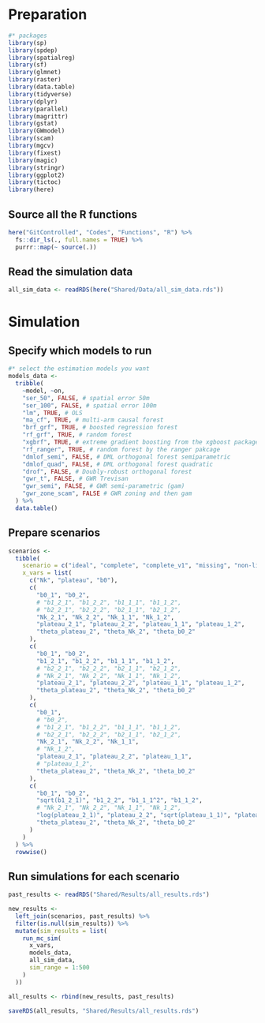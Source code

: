 # Preparation

```{r }
#* packages
library(sp)
library(spdep)
library(spatialreg)
library(sf)
library(glmnet)
library(raster)
library(data.table)
library(tidyverse)
library(dplyr)
library(parallel)
library(magrittr)
library(gstat)
library(GWmodel)
library(scam)
library(mgcv)
library(fixest)
library(magic)
library(stringr)
library(ggplot2)
library(tictoc)
library(here)
```

## Source all the R functions
```{r }
here("GitControlled", "Codes", "Functions", "R") %>%
  fs::dir_ls(., full.names = TRUE) %>%
  purrr::map(~ source(.))
```

## Read the simulation data

```{r }
all_sim_data <- readRDS(here("Shared/Data/all_sim_data.rds"))
```

# Simulation

## Specify which models to run

```{r }
#* select the estimation models you want
models_data <-
  tribble(
    ~model, ~on,
    "ser_50", FALSE, # spatial error 50m
    "ser_100", FALSE, # spatial error 100m
    "lm", TRUE, # OLS
    "ma_cf", TRUE, # multi-arm causal forest
    "brf_grf", TRUE, # boosted regression forest
    "rf_grf", TRUE, # random forest
    "xgbrf", TRUE, # extreme gradient boosting from the xgboost package
    "rf_ranger", TRUE, # random forest by the ranger pakcage
    "dmlof_semi", FALSE, # DML orthogonal forest semiparametric
    "dmlof_quad", FALSE, # DML orthogonal forest quadratic
    "drof", FALSE, # Doubly-robust orthogonal forest
    "gwr_t", FALSE, # GWR Trevisan
    "gwr_semi", FALSE, # GWR semi-parametric (gam)
    "gwr_zone_scam", FALSE # GWR zoning and then gam
  ) %>%
  data.table()
```

## Prepare scenarios

```{r }
scenarios <-
  tibble(
    scenario = c("ideal", "complete", "complete_v1", "missing", "non-linear"),
    x_vars = list(
      c("Nk", "plateau", "b0"),
      c(
        "b0_1", "b0_2",
        # "b1_2_1", "b1_2_2", "b1_1_1", "b1_1_2",
        # "b2_2_1", "b2_2_2", "b2_1_1", "b2_1_2",
        "Nk_2_1", "Nk_2_2", "Nk_1_1", "Nk_1_2",
        "plateau_2_1", "plateau_2_2", "plateau_1_1", "plateau_1_2",
        "theta_plateau_2", "theta_Nk_2", "theta_b0_2"
      ),
      c(
        "b0_1", "b0_2",
        "b1_2_1", "b1_2_2", "b1_1_1", "b1_1_2",
        # "b2_2_1", "b2_2_2", "b2_1_1", "b2_1_2",
        # "Nk_2_1", "Nk_2_2", "Nk_1_1", "Nk_1_2",
        "plateau_2_1", "plateau_2_2", "plateau_1_1", "plateau_1_2",
        "theta_plateau_2", "theta_Nk_2", "theta_b0_2"
      ),
      c(
        "b0_1",
        # "b0_2",
        # "b1_2_1", "b1_2_2", "b1_1_1", "b1_1_2",
        # "b2_2_1", "b2_2_2", "b2_1_1", "b2_1_2",
        "Nk_2_1", "Nk_2_2", "Nk_1_1",
        # "Nk_1_2",
        "plateau_2_1", "plateau_2_2", "plateau_1_1",
        # "plateau_1_2",
        "theta_plateau_2", "theta_Nk_2", "theta_b0_2"
      ),
      c(
        "b0_1", "b0_2",
        "sqrt(b1_2_1)", "b1_2_2", "b1_1_1^2", "b1_1_2",
        # "Nk_2_1", "Nk_2_2", "Nk_1_1", "Nk_1_2",
        "log(plateau_2_1)", "plateau_2_2", "sqrt(plateau_1_1)", "plateau_1_2",
        "theta_plateau_2", "theta_Nk_2", "theta_b0_2"
      )
    )
  ) %>%
  rowwise()
```

## Run simulations for each scenario

```{r }
past_results <- readRDS("Shared/Results/all_results.rds")

new_results <-
  left_join(scenarios, past_results) %>%
  filter(is.null(sim_results)) %>%
  mutate(sim_results = list(
    run_mc_sim(
      x_vars,
      models_data,
      all_sim_data,
      sim_range = 1:500
    )
  ))

all_results <- rbind(new_results, past_results)

saveRDS(all_results, "Shared/Results/all_results.rds")
```
